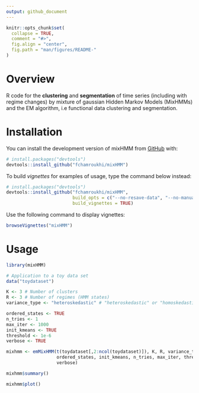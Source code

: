 ```yaml
---
output: github_document
---
```


<!-- README.md is generated from README.Rmd. Please edit that file -->

```r
knitr::opts_chunk$set(
  collapse = TRUE,
  comment = "#>",
  fig.align = "center",
  fig.path = "man/figures/README-"
)
```

<!-- badges: start -->
<!-- badges: end -->

# Overview

R code for the **clustering** and **segmentation** of time series (including 
with regime changes) by mixture of gaussian Hidden Markov Models (MixHMMs) and 
the EM algorithm, i.e functional data clustering and segmentation.

# Installation

You can install the development version of mixHMM from [GitHub](https://github.com/)
with:

```r
# install.packages("devtools")
devtools::install_github("fchamroukhi/mixHMM")
```

To build *vignettes* for examples of usage, type the command below instead:

```r
# install.packages("devtools")
devtools::install_github("fchamroukhi/mixHMM", 
                         build_opts = c("--no-resave-data", "--no-manual"), 
                         build_vignettes = TRUE)
```

Use the following command to display vignettes:

```r
browseVignettes("mixHMM")
```

# Usage

```r
library(mixHMM)
```

```r
# Application to a toy data set
data("toydataset")

K <- 3 # Number of clusters
R <- 3 # Number of regimes (HMM states)
variance_type <- "heteroskedastic" # "heteroskedastic" or "homoskedastic" model

ordered_states <- TRUE
n_tries <- 1
max_iter <- 1000
init_kmeans <- TRUE
threshold <- 1e-6
verbose <- TRUE

mixhmm <- emMixHMM(t(toydataset[,2:ncol(toydataset)]), K, R, variance_type,
                   ordered_states, init_kmeans, n_tries, max_iter, threshold, 
                   verbose)

mixhmm$summary()

mixhmm$plot()
```
